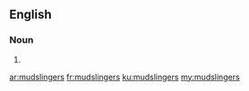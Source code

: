 ==English==

===Noun===
{{head|en|plural}}

# {{plural of|mudslinger|lang=en|nocat=1}}

[[ar:mudslingers]]
[[fr:mudslingers]]
[[ku:mudslingers]]
[[my:mudslingers]]